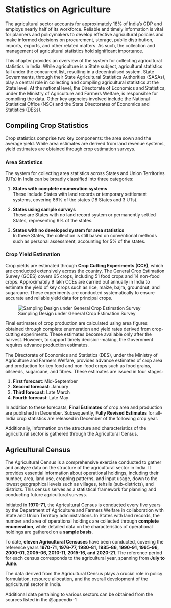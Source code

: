# Statistics on Agriculture

The agricultural sector accounts for approximately 18% of India’s GDP and employs nearly half of its workforce. Reliable and timely information is vital for planners and policymakers to develop effective agricultural policies and make informed decisions on procurement, storage, public distribution, imports, exports, and other related matters. As such, the collection and management of agricultural statistics hold significant importance.

This chapter provides an overview of the system for collecting agricultural statistics in India. While agriculture is a State subject, agricultural statistics fall under the concurrent list, resulting in a decentralised system. State Governments, through their State Agricultural Statistics Authorities (SASAs), play a central role in collecting and compiling agricultural statistics at the State level. At the national level, the Directorate of Economics and Statistics, under the Ministry of Agriculture and Farmers Welfare, is responsible for compiling the data. Other key agencies involved include the National Statistical Office (NSO) and the State Directorates of Economics and Statistics (DESs).

## Compiling Crop Statistics

Crop statistics comprise two key components: the area sown and the average yield. While area estimates are derived from land revenue systems, yield estimates are obtained through crop estimation surveys.

### Area Statistics

The system for collecting area statistics across States and Union Territories (UTs) in India can be broadly classified into three categories:

1.  **States with complete enumeration systems**\
    These include States with land records or temporary settlement systems, covering 86% of the states (18 States and 3 UTs).

2.  **States using sample surveys**\
    These are States with no land record system or permanently settled States, representing 9% of the states.

3.  **States with no developed system for area statistics**\
    In these States, the collection is still based on conventional methods such as personal assessment, accounting for 5% of the states.

### Crop Yield Estimation

Crop yields are estimated through **Crop Cutting Experiments (CCE)**, which are conducted extensively across the country. The General Crop Estimation Survey (GCES) covers 65 crops, including 51 food crops and 14 non-food crops. Approximately 9 lakh CCEs are carried out annually in India to estimate the yield of key crops such as rice, maize, bajra, groundnut, and sugarcane. These experiments are conducted systematically to ensure accurate and reliable yield data for principal crops.

![Sampling Design under General Crop Estimation Survey](images/agstatindia.png){fig-alt="Sampling Design under General Crop Estimation Survey" fig-align="center" fig-height="4"}

Final estimates of crop production are calculated using area figures obtained through complete enumeration and yield rates derived from crop-cutting experiments. These estimates become available only after the harvest. However, to support timely decision-making, the Government requires advance production estimates.

The Directorate of Economics and Statistics (DES), under the Ministry of Agriculture and Farmers Welfare, provides advance estimates of crop area and production for key food and non-food crops such as food grains, oilseeds, sugarcane, and fibres. These estimates are issued in four stages:

1.  **First forecast**: Mid-September\
2.  **Second forecast**: January\
3.  **Third forecast**: Late March\
4.  **Fourth forecast**: Late May

In addition to these forecasts, **Final Estimates** of crop area and production are published in December. Subsequently, **Fully Revised Estimates** for all-India crop statistics are released in December of the following crop year.

Additionally, information on the structure and characteristics of the agricultural sector is gathered through the Agricultural Census.

## Agricultural Census

The Agricultural Census is a comprehensive exercise conducted to gather and analyze data on the structure of the agricultural sector in India. It provides essential information about operational holdings, including their number, area, land use, cropping patterns, and input usage, down to the lowest geographical levels such as villages, tehsils (sub-districts), and districts. This census serves as a statistical framework for planning and conducting future agricultural surveys.

Initiated in **1970-71**, the Agricultural Census is conducted every five years by the Department of Agriculture and Farmers Welfare in collaboration with State and Union Territory administrations. In States with land records, the number and area of operational holdings are collected through **complete enumeration**, while detailed data on the characteristics of operational holdings are gathered on a **sample basis**.

To date, **eleven Agricultural Censuses** have been conducted, covering the reference years **1970-71, 1976-77, 1980-81, 1985-86, 1990-91, 1995-96, 2000-01, 2005-06, 2010-11, 2015-16, and 2020-21**. The reference period for each census corresponds to the agricultural year, spanning from **July to June**.

The data derived from the Agricultural Census plays a crucial role in policy formulation, resource allocation, and the overall development of the agricultural sector in India.

Additional data pertaining to various sectors can be obtained from the sources listed in the @appendix-1
